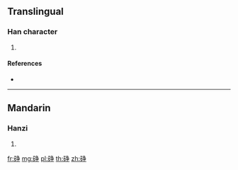 {{character info/new}}
==Translingual==

===Han character===
{{Han char|rn=112|rad=石|as=08|sn=13|four=12657|canj=MRBSD,MRNSD}}

# {{defn|Han|sort=石08}}

====References====
* {{Han ref|kx=0831.290|dkj=24260|dj=1248.040|hdz=42438.090|uh=7880|ud=30848|bh=DEF0|bd=57072}}

----

==Mandarin==

===Hanzi===
{{cmn-hanzi|pin=[[céng]] ([[ceng2]])|wg=ts'eng<sup>2</sup>}}

# {{defn|lang=cmn|sort=石08}}

[[fr:碀]]
[[mg:碀]]
[[pl:碀]]
[[th:碀]]
[[zh:碀]]